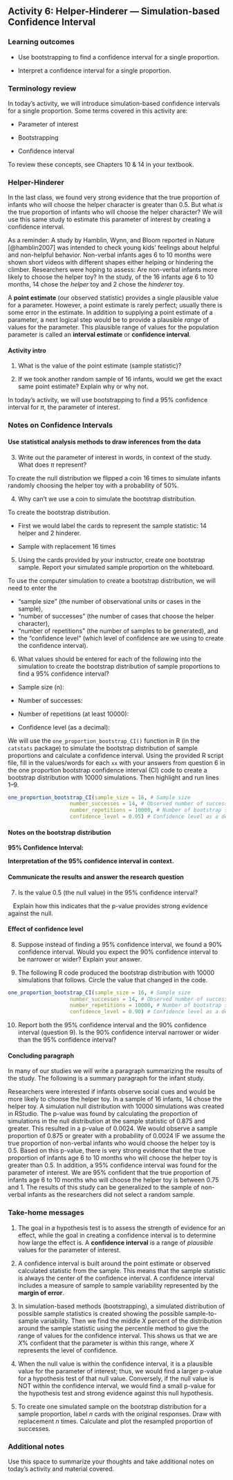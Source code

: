 ## Activity 6:  Helper-Hinderer --- Simulation-based Confidence Interval

\setstretch{1}

### Learning outcomes

* Use bootstrapping to find a confidence interval for a single proportion.

* Interpret a confidence interval for a single proportion.

### Terminology review

In today's activity, we will introduce simulation-based confidence intervals for a single proportion. Some terms covered in this activity are:

* Parameter of interest

* Bootstrapping

* Confidence interval

To review these concepts, see Chapters 10 & 14 in your textbook.

### Helper-Hinderer

In the last class, we found very strong evidence that the true proportion of infants who will choose the helper character is greater than 0.5. But what *is* the true proportion of infants who will choose the helper character? We will use this same study to estimate this parameter of interest by creating a confidence interval. 

As a reminder: A study by Hamblin, Wynn, and Bloom reported in Nature [@hamblin2007] was intended to check young kids' feelings about helpful and non-helpful behavior. Non-verbal infants ages 6 to 10 months were shown short videos with different shapes either helping or hindering the climber. Researchers were hoping to assess: Are non-verbal infants more likely to choose the helper toy? In the study, of the 16 infants age 6 to 10 months, 14 chose the *helper* toy and 2 chose the *hinderer* toy.

A **point estimate** (our observed statistic) provides a single plausible value for a parameter. However, a point estimate is rarely perfect; usually there is some error in the estimate. In addition to supplying a point estimate of a parameter, a next logical step would be to provide a plausible *range* of values for the parameter. This plausible range of values for the population parameter is called an **interval estimate** or **confidence interval**. 

#### Activity intro {-}

1.  What is the value of the point estimate (sample statistic)?

\vspace{0.3in}

2.  If we took another random sample of 16 infants, would we get the exact same point estimate?  Explain why or why not.

\vspace{0.5in}

In today's activity, we will use bootstrapping to find a 95\% confidence interval for $\pi$, the parameter of interest.  


### Notes on Confidence Intervals {-}

\vspace{2in}

#### Use statistical analysis methods to draw inferences from the data {-}

3.  Write out the parameter of interest in words, in context of the study.  What does $\pi$ represent?

\vspace{0.5in}

To create the null distribution we flipped a coin 16 times to simulate infants randomly choosing the helper toy with a probability of 50\%.  

4. Why can't we use a coin to simulate the bootstrap distribution.

\vspace{0.7in}

To create the bootstrap distribution.

* First we would label the cards to represent the sample statistic: 14 helper and 2 hinderer.

* Sample with replacement 16 times

5. Using the cards provided by your instructor, create one bootstrap sample.  Report your simulated sample proportion on the whiteboard.

\vspace{0.3in}

To use the computer simulation to create a bootstrap distribution, we will need to enter the 

* "sample size" (the number of observational units or cases in the sample),
* "number of successes" (the number of cases that choose the helper character), 
* "number of repetitions" (the number of samples to be generated), and 
* the "confidence level" (which level of confidence are we using to create the confidence interval).

6.  What values should be entered for each of the following into the simulation to create the bootstrap distribution of sample proportions to find a 95\% confidence interval?
\vspace{1mm}

* Sample size (n):

\vspace{.1in}
 
* Number of successes:
    
\vspace{.1in}
* Number of repetitions (at least 10000):
    
\vspace{.1in}
* Confidence level (as a decimal):
    
\vspace{.1in}

We will use the `one_proportion_bootstrap_CI()` function in R (in the `catstats` package) to simulate the bootstrap distribution of sample proportions and calculate a confidence interval. Using the provided R script file, fill in the values/words for each `xx` with your answers from question 6 in the one proportion bootstrap confidence interval (CI) code to create a bootstrap distribution with 10000 simulations. Then highlight and run lines 1--9.

```r
one_proportion_bootstrap_CI(sample_size = 16, # Sample size
                    number_successes = 14, # Observed number of successes
                    number_repetitions = 10000, # Number of bootstrap samples to use
                    confidence_level = 0.95) # Confidence level as a decimal
```

#### Notes on the bootstrap distribution {-}

\vspace{1.5in}

**95\% Confidence Interval:**

**Interpretation of the 95\% confidence interval in context.**

\vspace{.6in}

#### Communicate the results and answer the research question {-}

7.  Is the value 0.5 (the null value) in the 95\% confidence interval?

\vspace{.2in}

|    Explain how this indicates that the p-value provides strong evidence against the null.

\vspace{0.5in}

#### Effect of confidence level {-}

8.  Suppose instead of finding a 95\% confidence interval, we found a 90\% confidence interval.  Would you expect the 90\% confidence interval to be narrower or wider?  Explain your answer.

\vspace{0.4in}

9.  The following R code produced the bootstrap distribution with 10000 simulations that follows.  Circle the value that changed in the code. 

```r
one_proportion_bootstrap_CI(sample_size = 16, # Sample size
                    number_successes = 14, # Observed number of successes
                    number_repetitions = 10000, # Number of bootstrap samples to use
                    confidence_level = 0.90) # Confidence level as a decimal
```


10.  Report both the 95\% confidence interval and the 90\% confidence interval (question 9).  Is the 90\% confidence interval narrower or wider than the 95\% confidence interval?

\vspace{0.5in}
\newpage

#### Concluding paragraph {-}

In many of our studies we will write a paragraph summarizing the results of the study. The following is a summary paragraph for the infant study.  

\setstretch{3}

Researchers were interested if infants observe social cues and would be more likely to choose the helper toy.  In a sample of 16 infants, 14 chose the helper toy.  A simulation null distribution with 10000 simulations was created in RStudio.  The p-value was found by calculating the proportion of simulations in the null distribution at the sample statistic of 0.875 and greater.  This resulted in a p-value of 0.0024.  We would observe a sample proportion of 0.875 or greater with a probability of 0.0024 IF we assume the true proportion of non-verbal infants who would choose the helper toy is 0.5. Based on this p-value, there is very strong evidence that the true proportion of infants age 6 to 10 months who will choose the helper toy is greater than 0.5.  In addition, a 95\% confidence interval was found for the parameter of interest.  We are 95\% confident that the true proportion of infants age 6 to 10 months who will choose the helper toy is between 0.75 and 1. The results of this study can be generalized to the sample of non-verbal infants as the researchers did not select a random sample.

\setstretch{1}

\newpage

### Take-home messages

1.	The goal in a hypothesis test is to assess the strength of evidence for an effect, while the goal in creating a confidence interval is to determine how large the effect is.  A **confidence interval** is a range of *plausible* values for the parameter of interest.  

2. A confidence interval is built around the point estimate or observed calculated statistic from the sample.  This means that the sample statistic is always the center of the confidence interval. A confidence interval includes a measure of sample to sample variability represented by the **margin of error**.   

3. In simulation-based methods (bootstrapping), a simulated distribution of possible sample statistics is created showing the possible sample-to-sample variability.  Then we find the middle $X$ percent of the distribution around the sample statistic using the percentile method to give the range of values for the confidence interval.  This shows us that we are $X$% confident that the parameter is within this range, where $X$ represents the level of confidence.

4.  When the null value is within the confidence interval, it is a plausible value for the parameter of interest; thus, we would find a larger p-value for a hypothesis test of that null value.  Conversely, if the null value is NOT within the confidence interval, we would find a small p-value for the hypothesis test and strong evidence against this null hypothesis. 

5. To create one simulated sample on the bootstrap distribution for a sample proportion, label $n$ cards with the original responses.  Draw with replacement $n$ times.  Calculate and plot the resampled proportion of successes.

### Additional notes

Use this space to summarize your thoughts and take additional notes on today's activity and material covered.

\newpage

